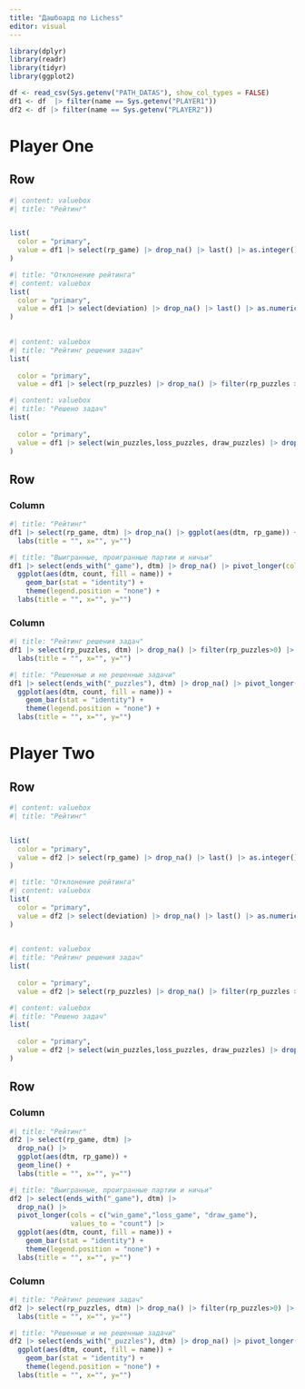 ```yaml
---
title: "Дашбоард по Lichess"
editor: visual
---
```


```r
library(dplyr)
library(readr)
library(tidyr)
library(ggplot2)

```

```r
df <- read_csv(Sys.getenv("PATH_DATAS"), show_col_types = FALSE)
df1 <- df  |> filter(name == Sys.getenv("PLAYER1"))
df2 <- df |> filter(name == Sys.getenv("PLAYER2"))
```

# Player One

## Row

```r
#| content: valuebox
#| title: "Рейтинг"


list(
  color = "primary",
  value = df1 |> select(rp_game) |> drop_na() |> last() |> as.integer()
)

```

```r
#| title: "Отклонение рейтинга"
#| content: valuebox
list(
  color = "primary",
  value = df1 |> select(deviation) |> drop_na() |> last() |> as.numeric()
)      
  
```

```r
#| content: valuebox
#| title: "Рейтинг решения задач"
list(
  
  color = "primary",
  value = df1 |> select(rp_puzzles) |> drop_na() |> filter(rp_puzzles >0 ) |> last() |> as.integer())

```

```r
#| content: valuebox
#| title: "Решено задач"
list(
  
  color = "primary",
  value = df1 |> select(win_puzzles,loss_puzzles, draw_puzzles) |> drop_na() |> sum()
)
```

## Row

### Column {.tabset}

```r
#| title: "Рейтинг"
df1 |> select(rp_game, dtm) |> drop_na() |> ggplot(aes(dtm, rp_game)) + geom_line() +
  labs(title = "", x="", y="")
```

```r
#| title: "Выигранные, проигранные партии и ничьи"
df1 |> select(ends_with("_game"), dtm) |> drop_na() |> pivot_longer(cols = c("win_game","loss_game", "draw_game"),values_to = "count") |>
  ggplot(aes(dtm, count, fill = name)) +
    geom_bar(stat = "identity") +
    theme(legend.position = "none") +
  labs(title = "", x="", y="")
```

### Column {.tabset}

```r
#| title: "Рейтинг решения задач"
df1 |> select(rp_puzzles, dtm) |> drop_na() |> filter(rp_puzzles>0) |> ggplot(aes(dtm, rp_puzzles)) + geom_line()+
  labs(title = "", x="", y="")
```

```r
#| title: "Решенные и не решенные задачи"
df1 |> select(ends_with("_puzzles"), dtm) |> drop_na() |> pivot_longer(cols = c("win_puzzles","loss_puzzles", "draw_puzzles"),values_to = "count") |>
  ggplot(aes(dtm, count, fill = name)) +
    geom_bar(stat = "identity") +
    theme(legend.position = "none") +
  labs(title = "", x="", y="")
```

# Player Two

## Row

```r
#| content: valuebox
#| title: "Рейтинг"


list(
  color = "primary",
  value = df2 |> select(rp_game) |> drop_na() |> last() |> as.integer()
)

```

```r
#| title: "Отклонение рейтинга"
#| content: valuebox
list(
  color = "primary",
  value = df2 |> select(deviation) |> drop_na() |> last() |> as.numeric()
)      
  
```

```r
#| content: valuebox
#| title: "Рейтинг решения задач"
list(
  
  color = "primary",
  value = df2 |> select(rp_puzzles) |> drop_na() |> filter(rp_puzzles >0 ) |> last() |> as.integer())

```

```r
#| content: valuebox
#| title: "Решено задач"
list(
  
  color = "primary",
  value = df2 |> select(win_puzzles,loss_puzzles, draw_puzzles) |> drop_na() |> sum()
)
```

## Row

### Column {.tabset}

```r
#| title: "Рейтинг"
df2 |> select(rp_game, dtm) |>
  drop_na() |>
  ggplot(aes(dtm, rp_game)) +
  geom_line() +
  labs(title = "", x="", y="")
```

```r
#| title: "Выигранные, проигранные партии и ничьи"
df2 |> select(ends_with("_game"), dtm) |>
  drop_na() |>
  pivot_longer(cols = c("win_game","loss_game", "draw_game"),
               values_to = "count") |>
  ggplot(aes(dtm, count, fill = name)) +
    geom_bar(stat = "identity") +
    theme(legend.position = "none") +
  labs(title = "", x="", y="")
```

### Column {.tabset}

```r
#| title: "Рейтинг решения задач"
df2 |> select(rp_puzzles, dtm) |> drop_na() |> filter(rp_puzzles>0) |> ggplot(aes(dtm, rp_puzzles)) + geom_line()+
  labs(title = "", x="", y="")
```

```r
#| title: "Решенные и не решенные задачи"
df2 |> select(ends_with("_puzzles"), dtm) |> drop_na() |> pivot_longer(cols = c("win_puzzles","loss_puzzles", "draw_puzzles"),values_to = "count") |>
  ggplot(aes(dtm, count, fill = name)) +
    geom_bar(stat = "identity") +
    theme(legend.position = "none") +
  labs(title = "", x="", y="")
```